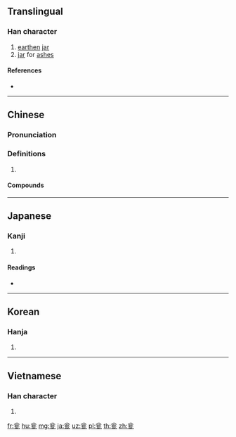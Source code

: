 ==Translingual==

===Han character===
{{Han char|rn=98|rad=瓦|as=04|sn=9|four=80717|canj=CIMN}}

# [[earthen]] [[jar]]
# [[jar]] for [[ashes]]

====References====
* {{Han ref|kx=0748.190|dkj=21461|dj=1157.060|hdz=21422.170|uh=74EE|ud=29934|bh=CFD8|bd=53208}}

----

==Chinese==
{{zh-forms}}

===Pronunciation===
{{zh-pron
|m=wèng
|c=ung3
|mc=y
|oc=y
|cat=
}}

===Definitions===
{{zh-hanzi}}

# {{rfdef|zh}}

====Compounds====
{{zh-der|酒瓮飯囊|飯囊酒瓮}}

----

==Japanese==

===Kanji===
{{ja-kanji|grade=|rs=瓦04}}

# {{defn|lang=ja|sort=瓦04}}

====Readings====
* {{ja-readings|on=[[おう]] (ō)|kun=[[もたい]] (motai)|nanori=}}

----

==Korean==

===Hanja===
{{ko-hanja|hangeul=옹|eumhun=|rv=ong|mr=ong|y=ong}}

# {{defn|lang=ko|sort=瓦04}}

----

==Vietnamese==

===Han character===
{{vi-hantu|[[úng]]|rs=瓦04}}

# {{defn|lang=vi|sort=瓦04}}

[[fr:瓮]]
[[hu:瓮]]
[[mg:瓮]]
[[ja:瓮]]
[[uz:瓮]]
[[pl:瓮]]
[[th:瓮]]
[[zh:瓮]]
